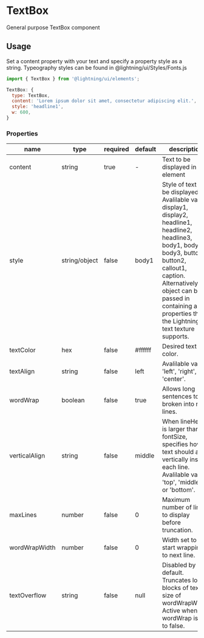
# TextBox

General purpose TextBox component

## Usage

Set a content property with your text and specify a property style as a string. Typeography styles can be found in @lightning/ui/Styles/Fonts.js

```js
import { TextBox } from '@lightning/ui/elements';

TextBox: {
  type: TextBox,
  content: 'Lorem ipsum dolor sit amet, consectetur adipiscing elit.',
  style: 'headline1',
  w: 600,
}
```

<Canvas>
  <Story id="elements-textbox--base" />
</Canvas>

### Properties

name|type|required|default|description
--|--|--|--|--
content|string|true|-|Text to be displayed in element
style|string/object|false|body1|Style of text to be displayed. Avalilable values display1, display2, headline1, headline2, headline3, body1, body2, body3, button1, button2, callout1, caption. Alternatively an object can be passed in containing any properties that the Lightning text texture supports.
textColor|hex|false|#ffffff|Desired text color.
textAlign|string|false|left|Avalilable values 'left', 'right', or 'center'.
wordWrap|boolean|false|true|Allows long sentences to be broken into new lines.
verticalAlign|string|false|middle|When lineHeight is larger than fontSize, specifies how text should align vertically inside each line. Avalilable values 'top', 'middle', or 'bottom'.
maxLines|number|false|0|Maximum number of lines to display before truncation.
wordWrapWidth|number|false|0|Width set to start wrapping to next line.
textOverflow|string|false|null|Disabled by default. Truncates long blocks of text to size of wordWrapWidth. Active when wordWrap is set to false.
